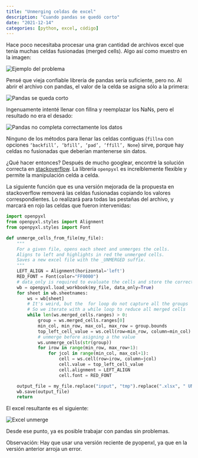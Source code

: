 ```yaml
---
title: "Unmerging celdas de excel"
description: "Cuando pandas se quedó corto"
date: "2021-12-14"
categories: [python, excel, código]
---
```


Hace poco necesitaba procesar una gran cantidad de archivos excel que tenía muchas celdas fusionadas (merged cells). Algo así como muestro en la imagen:

![](../_images/2021-12-14-excel-unmerge/ejemplo.png "Ejemplo del problema")

Pensé que vieja confiable librería de pandas sería suficiente, pero no. Al abrir el archivo con pandas, el valor de la celda se asigna sólo a la primera:

![](../_images/2021-12-14-excel-unmerge/pandas1.png "Pandas se queda corto")

Ingenuamente intenté llenar con fillna y reemplazar los NaNs, pero el resultado no era el desado:

![](../_images/2021-12-14-excel-unmerge/pandas2.png "Pandas no completa correctamente los datos")

Ninguno de los métodos para llenar las celdas contiguas (`fillna` con opciones `‘backfill’, ‘bfill’, ‘pad’, ‘ffill’, None`) sirve, porque hay celdas no fusionadas que deberían mantenerse sin datos.

¿Qué hacer entonces? Después de mucho googlear, encontré la solución correcta en [stackoverflow](https://stackoverflow.com/questions/46426662/openpyxl-assign-value-to-range-of-cells-during-unmerge). La librería `openpyxl` es increíblemente flexible y permite la manipulación celda a celda.

La siguiente función que es una versión mejorada de la propuesta en stackoverflow removerá las celdas fusionadas copiando los valores correspondientes. Lo realizará para todas las pestañas del archivo, y marcará en rojo las celdas que fueron intervenidas:

```python
import openpyxl 
from openpyxl.styles import Alignment
from openpyxl.styles import Font

def unmerge_cells_from_file(my_file):
    """
    For a given file, opens each sheet and unmerges the cells.
    Aligns to left and highlights in red the unmerged cells.
    Saves a new excel file with the _UNMERGED suffix.
    """
    LEFT_ALIGN = Alignment(horizontal='left')
    RED_FONT = Font(color="FF0000")
    # data_only is required to evaluate the cells and store the correct value
    wb = openpyxl.load_workbook(my_file, data_only=True)
    for sheet in wb.sheetnames:
        ws = wb[sheet]
        # It's weird, but the  for loop do not capture all the groups
        # So we iterate with a while loop to reduce all merged cells
        while len(ws.merged_cells.ranges) > 0:
            group = ws.merged_cells.ranges[0]
            min_col, min_row, max_col, max_row = group.bounds
            top_left_cell_value = ws.cell(row=min_row, column=min_col).value
            # unmerge before asigning a the value
            ws.unmerge_cells(str(group))
            for irow in range(min_row, max_row+1):
                for jcol in range(min_col, max_col+1):
                    cell = ws.cell(row=irow, column=jcol)
                    cell.value = top_left_cell_value
                    cell.alignment = LEFT_ALIGN
                    cell.font = RED_FONT

    output_file = my_file.replace("input", "tmp").replace(".xlsx", " UNMERGED.xlsx")
    wb.save(output_file)
    return
```

El excel resultante es el siguiente:

![](../_images/2021-12-14-excel-unmerge/resultado.png "Excel unmerge")

Desde ese punto, ya es posible trabajar con pandas sin problemas.

Observación: Hay que usar una versión reciente de pyopenxl, ya que en la versión anterior arroja un error.
